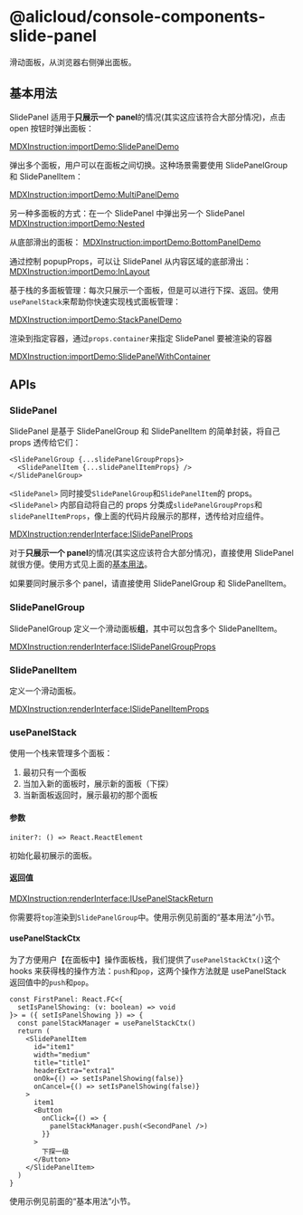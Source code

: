 # @alicloud/console-components-slide-panel

滑动面板，从浏览器右侧弹出面板。

## 基本用法

SlidePanel 适用于**只展示一个 panel**的情况(其实这应该符合大部分情况)，点击 open 按钮时弹出面板：

[MDXInstruction:importDemo:SlidePanelDemo](./stories/SlidePanel/index.tsx)

弹出多个面板，用户可以在面板之间切换。这种场景需要使用 SlidePanelGroup 和 SlidePanelItem：

[MDXInstruction:importDemo:MultiPanelDemo](./stories/MultiPanel/index.tsx)

另一种多面板的方式：在一个 SlidePanel 中弹出另一个 SlidePanel
[MDXInstruction:importDemo:Nested](./stories/Nested/index.tsx)

从底部滑出的面板：
[MDXInstruction:importDemo:BottomPanelDemo](./stories/BottomPanel/index.tsx)

通过控制 popupProps，可以让 SlidePanel 从内容区域的底部滑出：
[MDXInstruction:importDemo:InLayout](./stories/InLayout/index.tsx)

基于栈的多面板管理：每次只展示一个面板，但是可以进行下探、返回。使用`usePanelStack`来帮助你快速实现栈式面板管理：

[MDXInstruction:importDemo:StackPanelDemo](./stories/StackPanel/index.tsx)

渲染到指定容器，通过`props.container`来指定 SlidePanel 要被渲染的容器

[MDXInstruction:importDemo:SlidePanelWithContainer](./stories/SlidePanelWithContainer/index.tsx)

## APIs

### SlidePanel

SlidePanel 是基于 SlidePanelGroup 和 SlidePanelItem 的简单封装，将自己 props 透传给它们：

```tsx
<SlidePanelGroup {...slidePanelGroupProps}>
  <SlidePanelItem {...slidePanelItemProps} />
</SlidePanelGroup>
```

`<SlidePanel>` 同时接受`SlidePanelGroup`和`SlidePanelItem`的 props。`<SlidePanel>` 内部自动将自己的 props 分类成`slidePanelGroupProps`和`slidePanelItemProps`，像上面的代码片段展示的那样，透传给对应组件。

[MDXInstruction:renderInterface:ISlidePanelProps](./api-json/api.json)

对于**只展示一个 panel**的情况(其实这应该符合大部分情况)，直接使用 SlidePanel 就很方便。使用方式见上面的[基本用法](#基本用法)。

如果要同时展示多个 panel，请直接使用 SlidePanelGroup 和 SlidePanelItem。

### SlidePanelGroup

SlidePanelGroup 定义一个滑动面板**组**，其中可以包含多个 SlidePanelItem。

[MDXInstruction:renderInterface:ISlidePanelGroupProps](./api-json/api.json)

### SlidePanelItem

定义一个滑动面板。

[MDXInstruction:renderInterface:ISlidePanelItemProps](./api-json/api.json)

### usePanelStack

使用一个栈来管理多个面板：

1. 最初只有一个面板
2. 当加入新的面板时，展示新的面板（下探）
3. 当新面板返回时，展示最初的那个面板

#### 参数

```tsx
initer?: () => React.ReactElement
```

初始化最初展示的面板。

#### 返回值

[MDXInstruction:renderInterface:IUsePanelStackReturn](./api-json/api.json)

你需要将`top`渲染到`SlidePanelGroup`中。使用示例见前面的“基本用法”小节。

#### usePanelStackCtx

为了方便用户【在面板中】操作面板栈，我们提供了`usePanelStackCtx()`这个 hooks 来获得栈的操作方法：`push`和`pop`，这两个操作方法就是 usePanelStack 返回值中的`push`和`pop`。

```tsx
const FirstPanel: React.FC<{
  setIsPanelShowing: (v: boolean) => void
}> = ({ setIsPanelShowing }) => {
  const panelStackManager = usePanelStackCtx()
  return (
    <SlidePanelItem
      id="item1"
      width="medium"
      title="title1"
      headerExtra="extra1"
      onOk={() => setIsPanelShowing(false)}
      onCancel={() => setIsPanelShowing(false)}
    >
      item1
      <Button
        onClick={() => {
          panelStackManager.push(<SecondPanel />)
        }}
      >
        下探一级
      </Button>
    </SlidePanelItem>
  )
}
```

使用示例见前面的“基本用法”小节。
